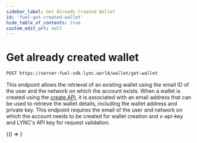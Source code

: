 ```yaml
---
sidebar_label: Get Already Created Wallet
id: 'fuel-get-created-wallet'
hide_table_of_contents: true
custom_edit_url: null
---
```

# Get already created wallet


```bash
POST https://server-fuel-sdk.lync.world/wallet/get-wallet
```


This endpoint allows the retrieval of an existing wallet using the email ID of the user and the network on which the account exists. When a wallet is created using the [create API](./create-new-wallet.mdx), it is associated with an email address that can be used to retrieve the wallet details, including the wallet address and private key. This endpoint requires the email of the user and network on which the account needs to be created for wallet creation and x-api-key and LYNC's API key for request validation.



<BrowserOnly>
    {() => <GetAlreadyCreatedWallet/>}
    
</BrowserOnly>